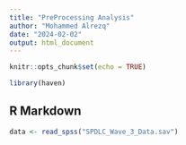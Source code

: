 ```yaml
---
title: "PreProcessing Analysis"
author: "Mohammed Alrezq"
date: "2024-02-02"
output: html_document
---
```


```r
knitr::opts_chunk$set(echo = TRUE)
```

```r
library(haven)
```

## R Markdown

```r
data <- read_spss("SPDLC_Wave_3_Data.sav")
```

